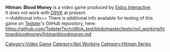 <strong>Hitman: Blood Money</strong> is a video game produced by [[Eidos Interactive]].
<br />
It does not work with [[D9VK]] at present.
<br />
==Additional info==
There is additional info available for testing of this game on [[User:Tedster|Tedster]]'s GitHub repository, here:
<br />
https://github.com/TedsterTech/d9vk_test/blob/master/tests/not_working/hitmanbloodmoney/hitmanbloodmoney.md

[[Category:Video Game]]
[[Category:Not Working]]
[[Category:Hitman Series]]

